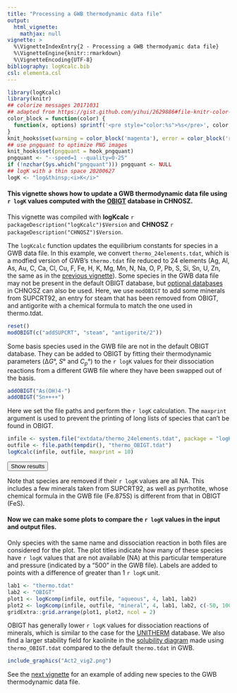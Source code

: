 ```yaml
---
title: "Processing a GWB thermodynamic data file"
output:
  html_vignette:
    mathjax: null
vignette: >
  %\VignetteIndexEntry{2 - Processing a GWB thermodyamic data file}
  %\VignetteEngine{knitr::rmarkdown}
  %\VignetteEncoding{UTF-8}
bibliography: logKcalc.bib
csl: elementa.csl
---
```


<!-- https://gomakethings.com/how-to-break-an-image-out-of-its-parent-container-with-css/ -->
<style>
@media (min-width: 700px) {
  .full-width {
    left: 50%;
    margin-left: -50vw;
    margin-right: -50vw;
    max-width: 100vw;
    position: relative;
    right: 50%;
    width: 100vw;
  }
}
@media (min-width: 1020px) {
  .full-width {
    left: 50vw; /* fallback if needed */
    left: calc(50vw - 160px);
    width: 1000px;
    position: relative;
    background-color: #9ecff7;
    padding:10px;
  }
}
</style>
<script>
function myFunction() {
  // https://www.w3schools.com/howto/howto_js_toggle_hide_show.asp
  var x = document.getElementById("myDIV");
  if (x.style.display === "none") {
    x.style.display = "block";
  } else {
    x.style.display = "none";
  }
  // https://stackoverflow.com/questions/10671174/changing-button-text-onclick
  // https://stackoverflow.com/questions/7035842/how-to-change-the-buttons-text-using-javascript
  var elem = document.getElementById("myButton");
  if (elem.innerText=="Hide results") elem.innerText = "Show results";
  else elem.innerText = "Hide results";
}
</script>

```r
library(logKcalc)
library(knitr)
## colorize messages 20171031
## adapted from https://gist.github.com/yihui/2629886#file-knitr-color-msg-rnw
color_block = function(color) {
  function(x, options) sprintf('<pre style="color:%s">%s</pre>', color, x)
}
knit_hooks$set(warning = color_block('magenta'), error = color_block('red'), message = color_block('blue'))
## use pngquant to optimize PNG images
knit_hooks$set(pngquant = hook_pngquant)
pngquant <- "--speed=1 --quality=0-25"
if (!nzchar(Sys.which("pngquant"))) pngquant <- NULL 
## logK with a thin space 20200627
logK <- "log&thinsp;<i>K</i>"
```

#### This vignette shows how to update a GWB thermodynamic data file using `r logK` values computed with the [OBIGT](../../CHNOSZ/doc/obigt.html) database in CHNOSZ.

This vignette was compiled with **logKcalc** `r packageDescription("logKcalc")$Version` and **CHNOSZ** `r packageDescription("CHNOSZ")$Version`.

The `logKcalc` function updates the equilibrium constants for species in a GWB data file.
In this example, we convert `thermo_24elements.tdat`, which is a modfied version of GWB's `thermo.tdat` file reduced to 24 elements (Ag, Al, As, Au, C, Ca, Cl, Cu, F, Fe, H, K, Mg, Mn, N, Na, O, P, Pb, S, Si, Sn, U, Zn, the same as in the [previous vignette](vig1.html)).
Some species in the GWB data file may not be present in the default OBIGT database, but [optional databases](../../CHNOSZ/doc/obigt.html#optional-data) in CHNOSZ can also be used.
Here, we use `modOBIGT` to add some minerals from SUPCRT92, an entry for steam that has been removed from OBIGT, and antigorite with a chemical formula to match the one used in thermo.tdat.

```r
reset()
modOBIGT(c("addSUPCRT", "steam", "antigorite/2"))
```

Some basis species used in the GWB file are not in the default OBIGT database.
They can be added to OBIGT by fitting their thermodynamic parameters (Δ*G*°, *S*° and *C~p~*°) to the `r logK` values for their dissociation reactions from a different GWB file where they have been swapped out of the basis.

```r
addOBIGT("As(OH)4-")
addOBIGT("Sn++++")
```

Here we set the file paths and perform the `r logK` calculation.
The `maxprint` argument is used to prevent the printing of long lists of species that can't be found in OBIGT.

```r
infile <- system.file("extdata/thermo_24elements.tdat", package = "logKcalc")
outfile <- file.path(tempdir(), "thermo_OBIGT.tdat")
logKcalc(infile, outfile, maxprint = 10)
```

<button id="myButton" onclick="myFunction()">Show results</button>
<div id="myDIV" style="display: none">
```r
```
</div>

Note that species are removed if their `r logK` values are all NA.
This includes a few minerals taken from SUPCRT92, as well as pyrrhotite, whose chemical formula in the GWB file (Fe.875S) is different from that in OBIGT (FeS).

#### Now we can make some plots to compare the `r logK` values in the input and output files.

Only species with the same name and dissociation reaction in both files are considered for the plot.
The plot titles indicate how many of these species have `r logK` values that are not available (NA) at this particular temperature and pressure (indicated by a "500" in the GWB file).
Labels are added to points with a difference of greater than 1 `r logK` unit.

```r
lab1 <- "thermo.tdat"
lab2 <- "OBIGT"
plot1 <- logKcomp(infile, outfile, "aqueous", 4, lab1, lab2)
plot2 <- logKcomp(infile, outfile, "mineral", 4, lab1, lab2, c(-50, 100), c(NA, 5))
gridExtra::grid.arrange(plot1, plot2, ncol = 2)
```

OBIGT has generally lower `r logK` values for dissociation reactions of minerals, which is similar to the case for the [UNITHERM](vig1.html) database.
We also find a larger stability field for kaolinite in the [solubility diagram](Solubility100.ac2) made using `thermo_OBIGT.tdat` compared to the default `thermo.tdat` in GWB.

```r
include_graphics("Act2_vig2.png")
```

See the [next vignette](vig3.html) for an example of adding new species to the GWB thermodynamic data file.
